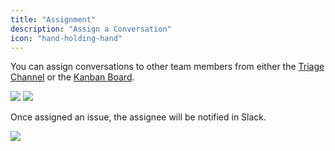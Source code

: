 ```yaml
---
title: "Assignment"
description: "Assign a Conversation"
icon: "hand-holding-hand"
---
```


You can assign conversations to other team members from either the
[Triage Channel](/ticketing/triage-channel) or the
[Kanban Board](/ticketing/kanban).

<Frame caption="Assigning from the Triage Channel">
  <img src="/images/assign-slack.png" />
</Frame>

<Frame caption="Assigning from the Kanban Board">
  <img src="/images/assign-kanban.png" />
</Frame>

Once assigned an issue, the assignee will be notified in Slack.

<Frame>
  <img src="/images/assignment.png" />
</Frame>
